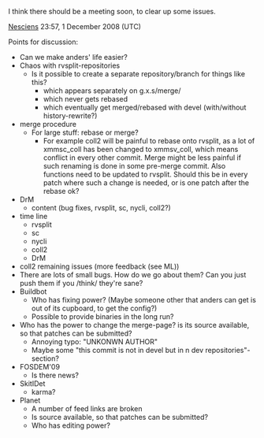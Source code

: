 I think there should be a meeting soon, to clear up some issues.

[[User:Nesciens|Nesciens]] 23:57, 1 December 2008 (UTC)

Points for discussion:
* Can we make anders' life easier?
* Chaos with rvsplit-repositories
** Is it possible to create a separate repository/branch for things like this?
*** which appears separately on g.x.s/merge/
*** which never gets rebased
*** which eventually get merged/rebased with devel (with/without history-rewrite?)
* merge procedure
** For large stuff: rebase or merge?
*** For example coll2 will be painful to rebase onto rvsplit, as a lot of xmmsc_coll has been changed to xmmsv_coll, which means conflict in every other commit. Merge might be less painful if such renaming is done in some pre-merge commit. Also functions need to be updated to rvsplit. Should this be in every patch where such a change is needed, or is one patch after the rebase ok?
* DrM 
** content (bug fixes, rvsplit, sc, nycli, coll2?)
* time line
** rvsplit
** sc
** nycli
** coll2
** DrM
* coll2 remaining issues (more feedback (see ML))
* There are lots of small bugs. How do we go about them? Can you just push them if you /think/ they're sane?
* Buildbot
** Who has fixing power? (Maybe someone other that anders can get is out of its cupboard, to get the config?)
** Possible to provide binaries in the long run?
* Who has the power to change the merge-page? is its source available, so that patches can be submitted?
** Annoying typo: "UNKONWN AUTHOR"
** Maybe some "this commit is not in devel but in n dev repositories"-section?
* FOSDEM'09
** Is there news?
* SkitIDet
** karma?
* Planet
** A number of feed links are broken
** Is source available, so that patches can be submitted?
** Who has editing power?